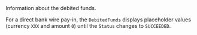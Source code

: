 
<ResponseField name="DebitedFunds" type="object" >    
Information about the debited funds.   

For a direct bank wire pay-in, the `DebitedFunds` displays placeholder values (currency `XXX` and amount `0`) until the `Status` changes to `SUCCEEDED`.
<Expandable title="properties">  
<Currency13Response />  
<Amount3Response /> 
</Expandable> 
</ResponseField>